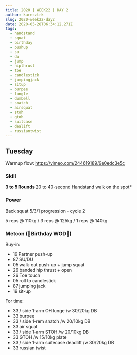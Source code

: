```yaml
---
title: 2020 | WEEK22 | DAY 2
author: karesztrk
slug: 2020-week22-day2
date: 2020-05-28T06:34:12.271Z
tags:
  - handstand
  - squat
  - birthday
  - pushup
  - su
  - du
  - jump
  - hipthrust
  - toe
  - candlestick
  - jumpingjack
  - situp
  - burpee
  - lungle
  - dumbell
  - snatch
  - airsquat
  - stoh
  - gtoh
  - suitcase
  - dealift
  - russiantwist
---
```


## Tuesday

Warmup flow: <https://vimeo.com/244619189/9e0edc3e5c>

### Skill

**3 to 5 Rounds**
20 to 40-second Handstand walk on the spot\*

### Power

Back squat 5/3/1 progression - cycle 2

5 reps @ 110kg / 3 reps @ 125kg / 1 reps @ 140kg

### Metcon (🎂Birthday WOD🎉)

Buy-in:

- 19 Partner push-up
- 87 SU/DU
- 05 walk-out push-up + jump squat
- 26 banded hip thrust + open
- 26 Toe touch
- 05 roll to candlestick
- 87 jumping jack
- 19 sit-up

For time:

- 33 / side 1-arm OH lunge /w 30/20kg DB
- 33 burpee
- 33 / side 1-rem snatch /w 20/10kg DB
- 33 air squat
- 33 / side 1-arm STOH /w 20/10kg DB
- 33 GTOH /w 15/10kg plate
- 33 / side 1-arm suitecase deadlift /w 30/20kg DB
- 33 russian twist
